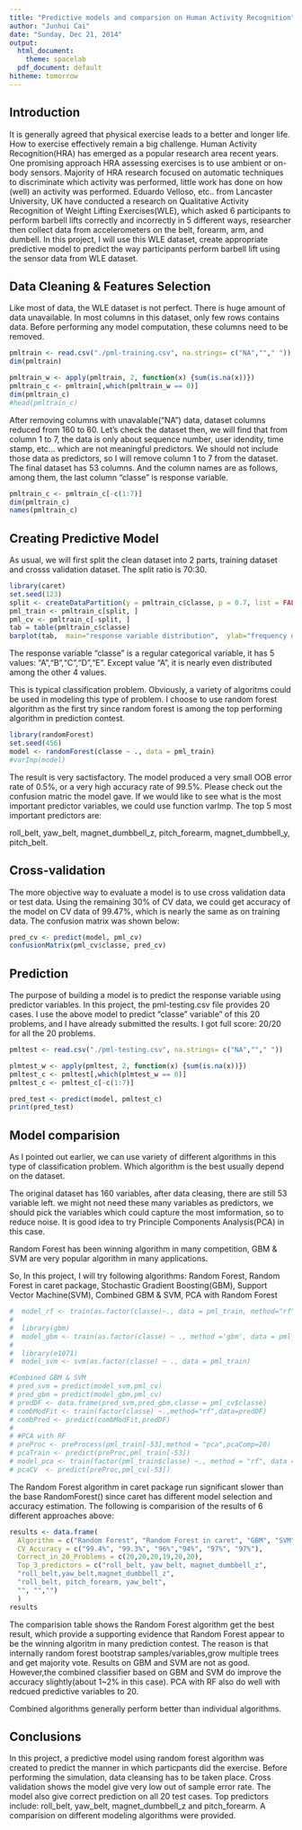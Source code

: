 ```yaml
---
title: "Predictive models and comparsion on Human Activity Recognition"
author: "Junhui Cai"
date: "Sunday, Dec 21, 2014"
output:
  html_document:
    theme: spacelab
  pdf_document: default
hitheme: tomorrow
---
```


## Introduction

It is generally agreed that physical exercise leads to a better and longer life. How to exercise effectively remain a big challenge. Human Activity Recognition(HRA) has emerged as a popular research area recent years. One promising approach HRA assessing exercises is to use ambient or on-body sensors. Majority of HRA research focused on automatic techniques to discriminate which activity was performed, little work has done on how (well) an activity was performed. Eduardo Velloso, etc.. from Lancaster University, UK have conducted a research on Qualitative Activity Recognition of Weight Lifting Exercises(WLE), which asked 6 participants to perform barbell lifts correctly and incorrectly in 5 different ways, researcher then collect data from accelerometers on the belt, forearm, arm, and dumbell. In this project, I will use this WLE dataset, create appropriate predictive model to predict the way participants perform barbell lift using the sensor data from WLE dataset.


## Data Cleaning & Features Selection
Like most of data, the WLE dataset is not perfect. There is huge amount of data unavailable. In most columns in this dataset, only few rows contains data. Before performing any model computation, these columns need to be removed.  

```r
pmltrain <- read.csv("./pml-training.csv", na.strings= c("NA",""," "))
dim(pmltrain)

pmltrain_w <- apply(pmltrain, 2, function(x) {sum(is.na(x))})
pmltrain_c <- pmltrain[,which(pmltrain_w == 0)]
dim(pmltrain_c)
#head(pmltrain_c)
```

After removing columns with unavalable("NA") data, dataset columns reduced from 160 to 60. Let's check the dataset then, we will find that from column 1 to 7, the data is only about sequence number, user idendity, time stamp, etc... which are not meaningful predictors. We should not include those data as predictors, so I will remove column 1 to 7 from the dataset. The final dataset has 53 columns. And the column names are as follows, among them, the last column "classe" is response variable.

```r
pmltrain_c <- pmltrain_c[-c(1:7)]
dim(pmltrain_c)
names(pmltrain_c)
```

## Creating Predictive Model
As usual, we will first split the clean dataset into 2 parts, training dataset and crosss validation dataset. The split ratio  is 70:30.

```r
library(caret)
set.seed(123)
split <- createDataPartition(y = pmltrain_c$classe, p = 0.7, list = FALSE)
pml_train <- pmltrain_c[split, ]
pml_cv <- pmltrain_c[-split, ]
tab = table(pmltrain_c$classe)
barplot(tab,  main="response variable distribution",  ylab="frequency of classe")
```

The response variable "classe" is a regular categorical variable, it has 5 values: "A","B","C","D","E". Except value "A", it is nearly even distributed among the other 4 values.

This is typical classification problem. Obviously, a variety of algoritms could be used in modeling this type of problem. I choose to use random forest algorithm as the first try since random forest is among the top performing algorithm in prediction contest. 

```r
library(randomForest)
set.seed(456)
model <- randomForest(classe ~ ., data = pml_train)
#varImp(model)
```

The result is very sactisfactory. The model produced a very small OOB error rate of 0.5%, or a very high accuracy rate of 99.5%. Please check out the confusion matric the model gave. If we would like to see what is the most important predictor variables, we could use function varImp. The top 5 most important predictors are:

roll_belt, yaw_belt, magnet_dumbbell_z, pitch_forearm,  magnet_dumbbell_y, pitch_belt.

## Cross-validation 
The more objective way to evaluate a model is to use cross validation data or test data. Using the remaining 30% of CV data, we could get accuracy of the model on CV data of 99.47%, which is nearly the same as on training data.  The confusion matrix was shown below:

```r
pred_cv <- predict(model, pml_cv)
confusionMatrix(pml_cv$classe, pred_cv)
```

## Prediction
The purpose of building a model is to predict the response variable using predictor variables. In this project, the pml-testing.csv file provides 20 cases. I use the above model to predict "classe" variable" of this 20 problems, and I have already submitted the results. I got full score: 20/20 for all the 20 problems.   

```r
pmltest <- read.csv("./pml-testing.csv", na.strings= c("NA",""," "))

plmtest_w <- apply(pmltest, 2, function(x) {sum(is.na(x))})
pmltest_c <- pmltest[,which(plmtest_w == 0)]
pmltest_c <- pmltest_c[-c(1:7)]

pred_test <- predict(model, pmltest_c)
print(pred_test)
```

## Model comparision
As I pointed out earlier, we can use variety of different algorithms in this type of classification problem. Which algorithm is the best usually depend on the dataset. 

The original dataset has 160 variables, after data cleasing, there are still 53 variable left.  we might not need these many variables as predictors, we should pick the variables which could capture the most imformation, so to reduce noise. It is good idea to try Principle Components Analysis(PCA) in this case. 

Random Forest has been winning algorithm in many competition, GBM & SVM are very popular algorithm in many applications.

So, In this project, I will try following algorithms:
  Random Forest,
  Random Forest in caret package,
  Stochastic Gradient Boosting(GBM),
  Support Vector Machine(SVM),
  Combined GBM & SVM,
  PCA with Random Forest

```r
#  model_rf <- train(as.factor(classe)~., data = pml_train, method="rf", trControl = trainControl(method = "cv", number = 3, allowParallel = TRUE), prox=FALSE)
#  
#  library(gbm)
#  model_gbm <- train(as.factor(classe) ~ ., method ='gbm', data = pml_train)
#  
#  library(e1071)
#  model_svm <- svm(as.factor(classe) ~ ., data = pml_train)

#Combined GBM & SVM
# pred_svm = predict(model_svm,pml_cv) 
# pred_gbm = predict(model_gbm,pml_cv) 
# predDF <- data.frame(pred_svm,pred_gbm,classe = pml_cv$classe)
# combModFit <- train(factor(classe) ~.,method="rf",data=predDF)
# combPred <- predict(combModFit,predDF)
# 
# #PCA with RF
# preProc <- preProcess(pml_train[-53],method = "pca",pcaComp=20)
# pcaTrain <- predict(preProc,pml_train[-53])
# model_pca <- train(factor(pml_train$classe) ~., method = "rf", data = pcaTrain)
# pcaCV  <- predict(preProc,pml_cv[-53]) 

```

The Random Forest algorithm in caret package run significant slower than the base RandomForest() since caret has different model selection and accuracy estimation.  The following is comparision of the results of 6 different approaches above:

```r
results <- data.frame(
  Algorithm = c("Random Forest", "Random Forest in caret", "GBM", "SVM", "Combined GBM,SVM", "PCA wt RF"), 
  CV_Accuracy = c("99.4%", "99.3%", "96%","94%", "97%", "97%"), 
  Correct_in_20_Problems = c(20,20,20,19,20,20),
  Top_3_predictors = c("roll_belt, yaw_belt, magnet_dumbbell_z",
  "roll_belt,yaw_belt,magnet_dumbbell_z",                     
  "roll_belt, pitch_forearm, yaw_belt",                     
  "", "","")
  )
results
```

The comparision table shows the Random Forest algorithm get the best result, which provide a supporting evidence that Random Forest appear to be the winning algoritm in many prediction contest.  The reason is that internally random forest bootstrap samples/variables,grow multiple trees and get majority vote. Results on GBM and SVM are not as good. However,the combined classifier based on GBM and SVM do improve the accuracy slightly(about 1~2% in this case). PCA with RF also do well with redcued predictive variables to 20.

Combined algorithms generally perform better than individual algorithms.

## Conclusions
In this project, a predictive model using random forest algorithm was created to predict the manner in which particpants did the exercise. Before performing the simulation, data cleansing has to be taken place. Cross validation shows the model give very low out of sample error rate. The model also give correct prediction on all 20 test cases. Top predictors include: roll_belt, yaw_belt, magnet_dumbbell_z and pitch_forearm. A comparision on different modeling algorithms were provided.
